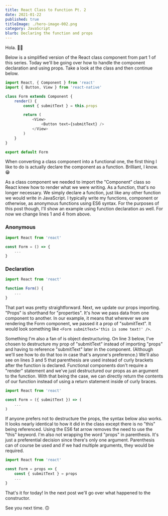 ```yaml
---
title: React Class to Function Pt. 2
date: 2021-01-22
published: true
titleImage: ./hero-image-002.png
category: JavaScript
blurb: Declaring the function and props
---
```


Hola. 👋🏾

Below is a simplified version of the React class component from part 1 of this series. Today we'll be going over how to handle the component declaration and using props. Take a look at the class and then continue below.

```js
import React, { Component } from 'react'
import { Button, View } from 'react-native'

class Form extends Component {
    render() {
        const { submitText } = this.props

        return (
            <View>
                <Button text={submitText} />
            </View>
        )
    }
}

export default Form
```

When converting a class component into a functional one, the first thing I like to do is actually declare the component as a function. Brilliant, I know. :grin:

As a class component we needed to import the "Component" class so React knew how to render what we were writing. As a function, that's no longer necessary. We simply declare a function, just like any other function we would write in JavaScript. I typically write my functions, component or otherwise, as anonymous functions using ES6 syntax. For the purposes of this post though, I'll show an example using function declaration as well.
For now we change lines 1 and 4 from above.

### Anonymous
```js
import React from 'react'

const Form = () => {
    ...
}
```

### Declaration
```js
import React from 'react'

function Form() {
    ...
}
```

That part was pretty straightforward. Next, we update our props importing. "Props" is shorthand for "properties". It's how we pass data from one component to another. In our example, it means that wherever we are rendering the Form component, we passed it a prop of "submitText". It would look something like `<Form submitText='this is some text!' />`.

Something I'm also a fan of is object destructuring. On line 3 below, I've chosen to destructure my prop of "submitText" instead of importing "props" and having to reference "submitText" later in the component. (Although we'll see how to do that too in case that's anyone's preference.) We'll also see on lines 3 and 5 that parenthesis are used instead of curly brackets after the function is declared. Functional components don't require a "render" statement and we've just destructured our props as an argument to the function. With that being the case, we can directly return the contents of our function instead of using a return statement inside of curly braces.

```js
import React from 'react'

const Form = ({ submitText }) => (
    ...
)
```

If anyone prefers not to destructure the props, the syntax below also works. It looks nearly identical to how it did in the class except there is no "this" being referenced. Using the ES6 fat arrow removes the need to use the "this" keyword. I'm also not wrapping the word "props" in parenthesis. It's just a preferential decision since there's only one argument. Parenthesis can of course be used and if we had multiple arguments, they would be required.

```js
import React from 'react'

const Form = props => {
    const { submitText } = props
    ...
}
```

That's it for today! In the next post we'll go over what happened to the constructor.

See you next time. 🙃
